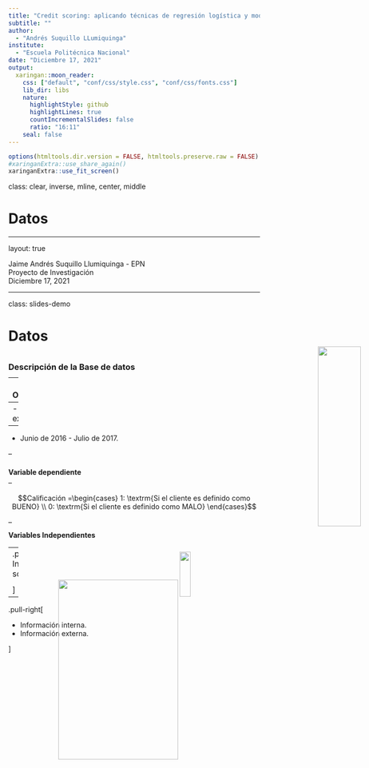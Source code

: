 ---
title: "Credit scoring: aplicando técnicas de regresión logística y modelos aditivos generalizados para una cartera de crédito en una entidad financiera"
subtitle: ""
author: 
  - "Andrés Suquillo LLumiquinga"
institute: 
  - "Escuela Politécnica Nacional"
date: "Diciembre 17, 2021"
output:
  xaringan::moon_reader:
    css: ["default", "conf/css/style.css", "conf/css/fonts.css"]
    lib_dir: libs   
    nature:
      highlightStyle: github
      highlightLines: true
      countIncrementalSlides: false
      ratio: "16:11"
    seal: false
---

```{r share-again, echo=FALSE}
options(htmltools.dir.version = FALSE, htmltools.preserve.raw = FALSE)
#xaringanExtra::use_share_again()
xaringanExtra::use_fit_screen()
```


class: clear, inverse, mline, center, middle

# Datos

---

layout: true

<div class="footer"><span> 
  <div class="row">
  <div class="content1"> Jaime Andrés Suquillo Llumiquinga - EPN </div> 
  <div class="content1"> Proyecto de Investigación </div> 
  <div class="content1"> Diciembre 17, 2021 </div> 
  </div>
</span></div>      



---

class: slides-demo

# Datos

<h3 style = "margin-top: 35px; margin-bottom: -5px" > Descripción de la Base de datos </h3>

<img
  src="logo/database.svg"
  height="30%"
  width="30%"
  style="margin:-60px 620px;
  position: absolute;"
/>

--
- 127,413 Observaciones.

--
- 61 Variables explicativas.

--
- Junio de 2016 - Julio de 2017.

--

<h4 style = "margin-top: 20px; margin-bottom: -10px" > <b>Variable dependiente</b> </h4> 

--

$$Calificación =\begin{cases} 1: \textrm{Si el cliente es definido como BUENO} \\ 0: \textrm{Si el cliente es definido como MALO} \end{cases}$$

--

<h4 style = "margin-top: -5px; margin-bottom: 0px" > <b>Variables Independientes</b> </h4> 

--
<div class="txt1" style = "margin-top: 15px; margin-bottom: 15px"> 
La información proviene de tres distintas fuentes:
</div>

--
.pull-left[
* Información sociodemográfica.

<img
  src="logo/demography.svg"
  height="15%"
  width="15%"
  style="margin:-60px 335px;
  position: absolute;"
/>

]


--
.pull-right[

* Información interna.
* Información externa.

<img
  src="logo/credit-report.svg"
  height="30%"
  width="50%"
  style="margin:-130px 100px;
  position: absolute;"
/>
]





